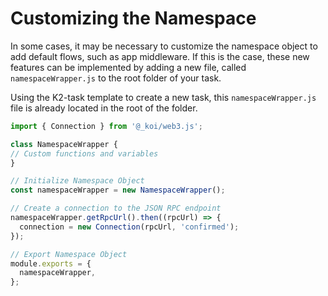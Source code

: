 # Customizing the Namespace

In some cases, it may be necessary to customize the namespace object to add default flows, such as app middleware. If this is the case, these new features can be implemented by adding a new file, called `namespaceWrapper.js` to the root folder of your task.

Using the K2-task template to create a new task, this `namespaceWrapper.js` file is already located in the root of the folder.&#x20;

```javascript
import { Connection } from '@_koi/web3.js';

class NamespaceWrapper {
// Custom functions and variables
}

// Initialize Namespace Object
const namespaceWrapper = new NamespaceWrapper();

// Create a connection to the JSON RPC endpoint
namespaceWrapper.getRpcUrl().then((rpcUrl) => {
  connection = new Connection(rpcUrl, 'confirmed');
});

// Export Namespace Object
module.exports = {
  namespaceWrapper,
};
```

